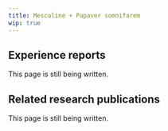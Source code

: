 ---
title: Mescaline + Papaver somnifarem
wip: true
---

## Experience reports

This page is still being written.

## Related research publications

This page is still being written.

